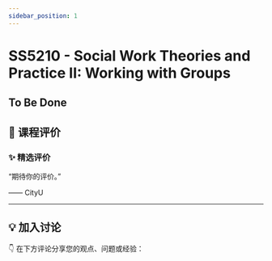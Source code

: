 ```yaml
---
sidebar_position: 1
---
```



# SS5210 - Social Work Theories and Practice II: Working with Groups

## To Be Done

## **💬 课程评价**

### ✨ **精选评价**
<div className={commentStyles.commentBox}>
    <p className={commentStyles.commentText}>
        “期待你的评价。”
    </p>
    <p className={commentStyles.commentAuthor}>—— CityU</p>
</div>

---

## **💡 加入讨论**

👇 在下方评论分享您的观点、问题或经验：
<Utterances />
